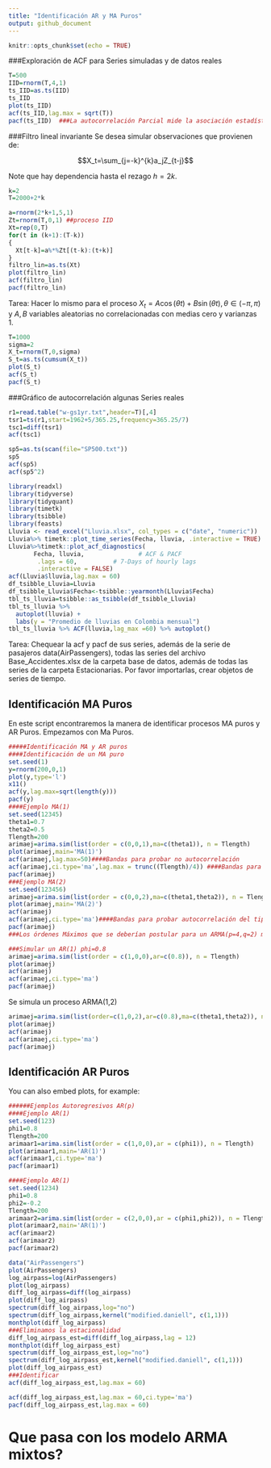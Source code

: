 ```yaml
---
title: "Identificación AR y MA Puros"
output: github_document
---
```


```r
knitr::opts_chunk$set(echo = TRUE)
```

###Exploración de ACF para Series simuladas y de datos reales

```r
T=500
IID=rnorm(T,4,1)
ts_IID=as.ts(IID)
ts_IID
plot(ts_IID)
acf(ts_IID,lag.max = sqrt(T))
pacf(ts_IID)  ###La autocorrelación Parcial mide la asociación estadística en X_{k+1} y X_{1} ajustado por intervención de las observaciones X_2,...,X_k.
```
###Filtro lineal invariante
Se desea simular observaciones que provienen de:

$$X_t=\sum_{j=-k}^{k}a_jZ_{t-j}$$

Note que hay dependencia hasta el rezago $h=2k$.
```r
k=2
T=2000+2*k

a=rnorm(2*k+1,5,1)
Zt=rnorm(T,0,1) ##proceso IID
Xt=rep(0,T)
for(t in (k+1):(T-k))
{
  Xt[t-k]=a%*%Zt[(t-k):(t+k)]
}  
filtro_lin=as.ts(Xt)
plot(filtro_lin)
acf(filtro_lin)
pacf(filtro_lin)
```
Tarea: Hacer lo mismo para el proceso $X_{t}=A\cos(\theta t)+B\sin(\theta t), \theta\in(-\pi,\pi)$ y $A,B$ variables aleatorias no correlacionadas con medias cero y varianzas 1.
```r
T=1000
sigma=2
X_t=rnorm(T,0,sigma)
S_t=as.ts(cumsum(X_t))
plot(S_t)
acf(S_t)
pacf(S_t)
```

###Gráfico de autocorrelación algunas Series reales

```r
r1=read.table("w-gs1yr.txt",header=T)[,4] 
tsr1=ts(r1,start=1962+5/365.25,frequency=365.25/7)
tsc1=diff(tsr1)
acf(tsc1)
```


```r
sp5=as.ts(scan(file="SP500.txt"))
sp5
acf(sp5)
acf(sp5^2)
```
```r
library(readxl)
library(tidyverse)
library(tidyquant)
library(timetk)
library(tsibble)
library(feasts)
Lluvia <- read_excel("Lluvia.xlsx", col_types = c("date", "numeric"))
Lluvia%>% timetk::plot_time_series(Fecha, lluvia, .interactive = TRUE)
Lluvia%>%timetk::plot_acf_diagnostics(
       Fecha, lluvia,               # ACF & PACF
        .lags = 60,          # 7-Days of hourly lags
        .interactive = FALSE)
acf(Lluvia$lluvia,lag.max = 60)
df_tsibble_Lluvia=Lluvia
df_tsibble_Lluvia$Fecha<-tsibble::yearmonth(Lluvia$Fecha)
tbl_ts_lluvia=tsibble::as_tsibble(df_tsibble_Lluvia)
tbl_ts_lluvia %>%
  autoplot(lluvia) +
  labs(y = "Promedio de lluvias en Colombia mensual")
tbl_ts_lluvia %>% ACF(lluvia,lag_max =60) %>% autoplot()

```

Tarea: Chequear la acf y pacf de sus series, además de la serie de pasajeros data(AirPassengers), todas las series del archivo Base_Accidentes.xlsx de la carpeta base de datos, además de todas las series de la carpeta Estacionarias. Por favor importarlas, crear objetos de series de tiempo.



## Identificación MA Puros

En este script encontraremos la manera de identificar procesos MA puros y AR Puros. Empezamos con Ma Puros.

```r
#####Identificación MA y AR puros
####Identificación de un MA puro
set.seed(1)
y=rnorm(200,0,1)
plot(y,type='l')
x11()
acf(y,lag.max=sqrt(length(y)))
pacf(y)
####Ejemplo MA(1)
set.seed(12345)
theta1=0.7
theta2=0.5
Tlength=200
arimaej=arima.sim(list(order = c(0,0,1),ma=c(theta1)), n = Tlength)
plot(arimaej,main='MA(1)')
acf(arimaej,lag.max=50)####Bandas para probar no autocorrelación
acf(arimaej,ci.type='ma',lag.max = trunc((Tlength)/4)) ####Bandas para probar MA, note que es consecuente con un MA(1)
pacf(arimaej)
###Ejemplo MA(2)
set.seed(123456)
arimaej=arima.sim(list(order = c(0,0,2),ma=c(theta1,theta2)), n = Tlength)
plot(arimaej,main='MA(2)')
acf(arimaej)
acf(arimaej,ci.type='ma')####Bandas para probar autocorrelación del tipo proceso MA
pacf(arimaej)
###Los órdenes Máximos que se deberían postular para un ARMA(p=4,q=2) mixto.

###Simular un AR(1) phi=0.8
arimaej=arima.sim(list(order = c(1,0,0),ar=c(0.8)), n = Tlength)
plot(arimaej)
acf(arimaej)
acf(arimaej,ci.type='ma')
pacf(arimaej)
```
Se simula un proceso ARMA(1,2)
```r
 
arimaej=arima.sim(list(order=c(1,0,2),ar=c(0.8),ma=c(theta1,theta2)), n = Tlength)
plot(arimaej)
acf(arimaej)
acf(arimaej,ci.type='ma')
pacf(arimaej)
```



## Identificación AR Puros

You can also embed plots, for example:

```r
######Ejemplos Autoregresivos AR(p)
####Ejemplo AR(1)
set.seed(123)
phi1=0.8
Tlength=200
arimaar1=arima.sim(list(order = c(1,0,0),ar = c(phi1)), n = Tlength)
plot(arimaar1,main='AR(1)')
acf(arimaar1,ci.type='ma')
pacf(arimaar1)

####Ejemplo AR(1)
set.seed(1234)
phi1=0.8
phi2=-0.2
Tlength=200
arimaar2=arima.sim(list(order = c(2,0,0),ar = c(phi1,phi2)), n = Tlength)
plot(arimaar2,main='AR(1)')
acf(arimaar2)
acf(arimaar2)
pacf(arimaar2)
```

```r
data("AirPassengers")
plot(AirPassengers)
log_airpass=log(AirPassengers)
plot(log_airpass)
diff_log_airpass=diff(log_airpass)
plot(diff_log_airpass)
spectrum(diff_log_airpass,log="no")
spectrum(diff_log_airpass,kernel("modified.daniell", c(1,1)))
monthplot(diff_log_airpass)
###Eliminamos la estacionalidad
diff_log_airpass_est=diff(diff_log_airpass,lag = 12)
monthplot(diff_log_airpass_est)
spectrum(diff_log_airpass_est,log="no")
spectrum(diff_log_airpass_est,kernel("modified.daniell", c(1,1)))
plot(diff_log_airpass_est)
###Identificar 
acf(diff_log_airpass_est,lag.max = 60)

acf(diff_log_airpass_est,lag.max = 60,ci.type='ma')
pacf(diff_log_airpass_est,lag.max = 60)

```

# Que pasa con los modelo ARMA mixtos?

